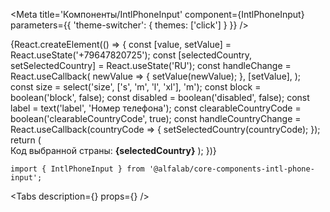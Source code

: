 


<Meta
    title='Компоненты/IntlPhoneInput'
    component={IntlPhoneInput}
    parameters={{ 'theme-switcher': { themes: ['click'] } }}
/>

<!-- Canvas -->

<Story name='IntlPhoneInput'>
    {React.createElement(() => {
        const [value, setValue] = React.useState('+79647820725');
        const [selectedCountry, setSelectedCountry] = React.useState('RU');
        const handleChange = React.useCallback(
            newValue => {
                setValue(newValue);
            },
            [setValue],
        );
        const size = select('size', ['s', 'm', 'l', 'xl'], 'm');
        const block = boolean('block', false);
        const disabled = boolean('disabled', false);
        const label = text('label', 'Номер телефона');
        const clearableCountryCode = boolean('clearableCountryCode', true);
        const handleCountryChange = React.useCallback(countryCode => {
            setSelectedCountry(countryCode);
        });
        return (
            <React.Fragment>
                <IntlPhoneInput
                    value={value}
                    onChange={handleChange}
                    size={size}
                    block={block}
                    label={label}
                    disabled={disabled}
                    defaultCountryIso2='RU'
                    readOnly={boolean('readOnly', false)}
                    onCountryChange={handleCountryChange}
                    clearableCountryCode={clearableCountryCode}
                />
                <br />
                Код выбранной страны: <strong>{selectedCountry}</strong>
            </React.Fragment>
        );
    })}
</Story>


<!-- Docs -->

<ComponentHeader
    name='IntlPhoneInput'
    version={version}
    package='@alfalab/core-components-intl-phone-input'
    stage={1}
/>

```tsx
import { IntlPhoneInput } from '@alfalab/core-components-intl-phone-input';
```

<Tabs
    description={<Description />}
    props={<Props of={IntlPhoneInput} />}
/>
